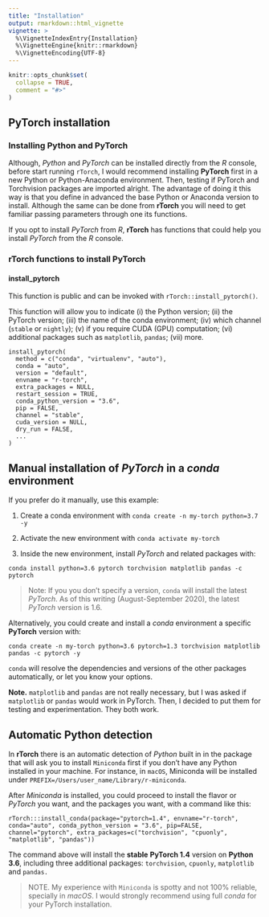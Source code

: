 ```yaml
---
title: "Installation"
output: rmarkdown::html_vignette
vignette: >
  %\VignetteIndexEntry{Installation}
  %\VignetteEngine{knitr::rmarkdown}
  %\VignetteEncoding{UTF-8}
---
```


```r
knitr::opts_chunk$set(
  collapse = TRUE,
  comment = "#>"
)
```


## PyTorch installation

### Installing Python and PyTorch
Although, _Python_ and _PyTorch_ can be installed directly from the _R_ console, before start running `rTorch`, I would recommend installing **PyTorch** first in a new Python or Python-Anaconda environment. Then, testing if PyTorch and Torchvision packages are imported alright. The advantage of doing it this way is that you define in advanced the base Python or Anaconda version to install. Although the same can be done from __rTorch__ you will need to get familiar passing parameters through one its functions.

If you opt to install _PyTorch_ from _R_, __rTorch__ has functions that could help you install _PyTorch_ from the _R_ console. 

### rTorch functions to install PyTorch

#### install_pytorch
This function is public and can be invoked with `rTorch::install_pytorch()`.

This function will allow you to indicate (i) the Python version; (ii) the PyTorch version; (iii) the name of the conda environment; (iv) which channel (`stable` or `nightly`); (v) if you require CUDA (GPU) computation; (vi) additional packages such as `matplotlib`, `pandas`; (vii) more.

```
install_pytorch(
  method = c("conda", "virtualenv", "auto"),
  conda = "auto",
  version = "default",
  envname = "r-torch",
  extra_packages = NULL,
  restart_session = TRUE,
  conda_python_version = "3.6",
  pip = FALSE,
  channel = "stable",
  cuda_version = NULL,
  dry_run = FALSE,
  ...
)

```


## Manual installation of _PyTorch_ in a _conda_ environment

If you prefer do it manually, use this example:

1. Create a conda environment with `conda create -n my-torch python=3.7 -y`

2. Activate the new environment with `conda activate my-torch`

3. Inside the new environment, install _PyTorch_ and related packages with:  

`conda install python=3.6 pytorch torchvision matplotlib pandas -c pytorch`

> Note: If you you don't specify a version, `conda` will install the latest _PyTorch_. As of this writing (August-September 2020), the latest _PyTorch_ version is 1.6.

Alternatively, you could create and install a *conda* environment a specific __PyTorch__ version with:

`conda create -n my-torch python=3.6 pytorch=1.3 torchvision matplotlib pandas -c pytorch -y`

`conda` will resolve the dependencies and versions of the other packages automatically, or let you know your options.

**Note.** `matplotlib` and `pandas` are not really necessary, but I was asked if `matplotlib` or `pandas` would work in PyTorch. Then, I decided to put them for testing and experimentation. They both work.


## Automatic Python detection 
In __rTorch__ there is an automatic detection of _Python_ built in in the package that will ask you to install `Miniconda` first if you don't have any Python installed in your machine. For instance, in `macOS`, Miniconda will be installed under `PREFIX=/Users/user_name/Library/r-miniconda`. 

After *Miniconda* is installed, you could proceed to install the flavor or *PyTorch* you want, and the packages you want, with a command like this:

```
rTorch:::install_conda(package="pytorch=1.4", envname="r-torch", conda="auto", conda_python_version = "3.6", pip=FALSE, channel="pytorch", extra_packages=c("torchvision", "cpuonly", "matplotlib", "pandas"))
```

The command above will install the __stable__ __PyTorch 1.4__ version on __Python 3.6__, including three additional packages: `torchvision`, `cpuonly`, `matplotlib` and `pandas.`

> NOTE. My experience with `Miniconda` is spotty and not 100% reliable, specially in _macOS_. I would strongly recommend using full _conda_ for your PyTorch installation.

